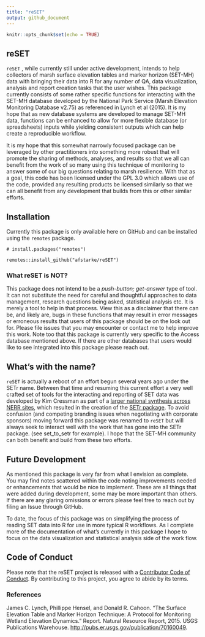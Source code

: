 ```yaml
---
title: "reSET"
output: github_document
---
```


```r
knitr::opts_chunk$set(echo = TRUE)
```

## reSET

`reSET` , while currently still under active development, intends to help collectors of marsh surface elevation tables and marker horizon (SET-MH) data with bringing their data into R for any number of QA, data visualization, analysis and report creation tasks that the user wishes. This package currently consists of some rather specific functions for interacting with the SET-MH database developed by the National Park Service (Marsh Elevation Monitoring Database v2.75) as referenced in Lynch et al (2015). It is my hope that as new database systems are developed to manage SET-MH data, functions can be enhanced to allow for more flexible database (or spreadsheets) inputs while yielding consistent outputs which can help create a reproducible workflow.

It is my hope that this somewhat narrowly focused package can be leveraged by other practitioners into something more robust that will promote the sharing of methods, analyses, and results so that we all can benefit from the work of so many using this technique of monitoring to answer some of our big questions relating to marsh resilience. With that as a goal, this code has been licensed under the GPL 3.0 which allows use of the code, provided any resulting products be licensed similarly so that we can all benefit from any development that builds from this or other similar efforts.

## Installation

Currently this package is only available here on GitHub and can be installed using the `remotes` package.

`# install.packages("remotes")`

`remotes::install_github("afstarke/reSET")`

### What reSET is NOT?

This package does not intend to be a *push-button; get-answer* type of tool. It can not substitute the need for careful and thoughtful approaches to data management, research questions being asked, statistical analysis etc. It is merely a tool to help in that process. View this as a disclaimer that there can be, and likely are, bugs in these functions that may result in error messages or erroneous results that users of this package should be on the look out for. Please file issues that you may encounter or contact me to help improve this work. Note too that this package is currently very specific to the Access database mentioned above. If there are other databases that users would like to see integrated into this package please reach out.

## What's with the name?

`reSET` is actually a reboot of an effort begun several years ago under the SETr name. Between that time and resuming this current effort a very well crafted set of tools for the interacting and reporting of SET data was developed by Kim Cressman as part of a [larger national synthesis across NERR sites](https://nerrssciencecollaborative.org/project/Cressman18), which resulted in the creation of the [SETr package](https://github.com/swmpkim/SETr). To avoid confusion (and competing branding issues when negotiating with corporate sponsors) moving forward this package was renamed to `reSET` but will always seek to interact well with the work that has gone into the SETr package. (see set_to_setr for example). I hope that the SET-MH community can both benefit and build from these two efforts.

## Future Development

As mentioned this package is very far from what I envision as complete. You may find notes scattered within the code noting improvements needed or enhancements that would be nice to implement. These are all things that were added during development, some may be more important than others. If there are any glaring omissions or errors please feel free to reach out by filing an Issue through GitHub.

To date, the focus of this package was on simplifying the process of reading SET data into R for use in more typical R workflows. As I complete more of the documentation of what's currently in this package I hope to focus on the data visualization and statistical analysis side of the work flow.

## Code of Conduct

Please note that the reSET project is released with a [Contributor Code of Conduct](https://github.com/afstarke/reSET/blob/master/CODE_OF_CONDUCT.md#contributor-covenant-code-of-conduct). By contributing to this project, you agree to abide by its terms.

### References

James C. Lynch, Phillippe Hensel, and Donald R. Cahoon. "The Surface Elevation Table and Marker Horizon Technique: A Protocol for Monitoring Wetland Elevation Dynamics." Report. Natural Resource Report, 2015. USGS Publications Warehouse. <http://pubs.er.usgs.gov/publication/70160049>.
